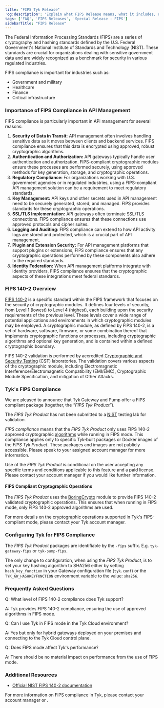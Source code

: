 ```yaml
---
title: "FIPS Tyk Release"
'og:description': "Explain what FIPS Release means, what it includes, and what to expect"
tags: ['FAQ', 'FIPS Releases', 'Special Release - FIPS']
sidebarTitle: "FIPS Release"
---
```



The Federal Information Processing Standards (FIPS) are a series of cryptography and hashing standards defined by the U.S.
Federal Government's National Institute of Standards and Technology (NIST). These standards are crucial for organizations dealing with sensitive
government data and are widely recognized as a benchmark for security in various regulated industries.

FIPS compliance is important for industries such as:
- Government and military
- Healthcare
- Finance
- Critical infrastructure

### Importance of FIPS Compliance in API Management

FIPS compliance is particularly important in API management for several reasons:

1. **Security of Data in Transit:** API management often involves handling sensitive data as it moves between clients
and backend services. FIPS compliance ensures that this data is encrypted using approved, robust cryptographic
algorithms.
2. **Authentication and Authorization:** API gateways typically handle user authentication and authorization.
FIPS-compliant cryptographic modules ensure these processes are performed securely, using approved methods for key
generation, storage, and cryptographic operations.
3. **Regulatory Compliance:** For organizations working with U.S. government agencies or in regulated industries, using
a FIPS-compliant API management solution can be a requirement to meet regulatory standards.
4. **Key Management:** API keys and other secrets used in API management need to be securely generated, stored, and
managed. FIPS provides standards for these cryptographic operations.
5. **SSL/TLS Implementation:** API gateways often terminate SSL/TLS connections. FIPS compliance ensures that these
connections use approved protocols and cipher suites.
6. **Logging and Auditing:** FIPS compliance can extend to how API activity logs are stored and protected, which is a
crucial part of API management.
7. **Plugin and Extension Security:** For API management platforms that support plugins or extensions, FIPS compliance
ensures that any cryptographic operations performed by these components also adhere to the required standards.
8. **Identity Federation:** When API management platforms integrate with identity providers, FIPS compliance ensures
that the cryptographic aspects of these integrations meet federal standards.

### FIPS 140-2 Overview

[FIPS 140-2](https://nvlpubs.nist.gov/nistpubs/FIPS/NIST.FIPS.140-2.pdf) is a specific standard within the FIPS
framework that focuses on the security of cryptographic modules. It defines four levels of security, from Level 1
(lowest) to Level 4 (highest), each building upon the security requirements of the previous level. These levels cover
a wide range of potential applications and environments in which cryptographic modules may be employed. A cryptographic
module, as defined by FIPS 140-2, is a set of hardware, software, firmware, or some combination thereof that implements
cryptographic functions or processes, including cryptographic algorithms and optional key generation, and is contained
within a defined cryptographic boundary.

FIPS 140-2 validation is performed by accredited [Cryptographic and Security Testing](https://csrc.nist.rip/Projects/cryptographic-module-validation-program/Standards#:~:text=FIPS%20140%2D2%20(effective%2015%2DNov%2D2001)&text=NVLAP%20accredited%20Cryptographic%20and%20Security,for%20Cryptographic%20Modules%20%5B%20PDF%20%5D.)
(CST) laboratories. The validation covers various aspects of the cryptographic module, including Electromagnetic
Interference/Electromagnetic Compatibility (EMI/EMC), Cryptographic Module Specification, and mitigation of Other Attacks.

### Tyk's FIPS Compliance

We are pleased to announce that Tyk Gateway and Pump offer a FIPS compliant package (together, the *"FIPS Tyk
Product”*).

The *FIPS Tyk Product* has not been submitted to a [NIST](https://www.nist.gov/federal-information-processing-standards-fips) testing lab for validation.

*FIPS compliance* means that the *FIPS Tyk Product* only uses FIPS 140-2 approved cryptographic [algorithms](/nightly/#fips-compliant-cryptographic-operations)
while running in FIPS mode. This compliance applies only to specific Tyk-built packages or Docker images of the *FIPS Tyk Product*.
These packages and images are not publicly accessible. Please speak to your assigned account manager for more information.


<Note>
Use of the <i>FIPS Tyk Product</i> is conditional on the user accepting any specific terms and conditions
applicable to this feature and a paid license. Please contact your account manager if you would like further information.
</Note>


#### FIPS Compliant Cryptographic Operations

The *FIPS Tyk Product* uses the [BoringCrypto](https://boringssl.googlesource.com/boringssl/+/master/crypto/fipsmodule/FIPS.md#fips-140_2) module to provide FIPS 140-2 validated cryptographic operations. This ensures that when running in FIPS mode, only FIPS 140-2 approved algorithms are used.

For more details on the cryptographic operations supported in Tyk's FIPS-compliant mode, please contact your Tyk account manager.

### Configuring Tyk for FIPS Compliance

The *FIPS Tyk Product* packages are identifiable by the `-fips` suffix. E.g. `tyk-gateway-fips` or `tyk-pump-fips`.

The only change to configuration, when using the *FIPS Tyk Product*, is to set your key hashing algorithm to SHA256 either by setting `hash_key_function` in your Gateway configuration file (`tyk.conf`) or the `TYK_GW_HASHKEYFUNCTION` environment variable to the value: `sha256`.

### Frequently Asked Questions

Q: What level of FIPS 140-2 compliance does Tyk support?

A: Tyk provides FIPS 140-2 compliance, ensuring the use of approved algorithms in FIPS mode.

Q: Can I use Tyk in FIPS mode in the Tyk Cloud environment?

A: Yes but only for hybrid gateways deployed on your premises and connecting to the Tyk Cloud control plane.

Q: Does FIPS mode affect Tyk's performance?

A: There should be no material impact on performance from the use of FIPS mode.

### Additional Resources

- [Official NIST FIPS 140-2 documentation](https://csrc.nist.gov/publications/detail/fips/140/2/final)

For more information on FIPS compliance in Tyk, please contact your account manager or <ButtonLeft href="https://tyk.io/contact/" color="green" content="Contact us" />.
